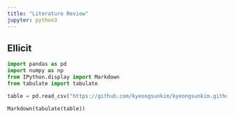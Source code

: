 ```yaml
---
title: "Literature Review"
jupyter: python3
---
```



## Ellicit

```python
import pandas as pd
import numpy as np
from IPython.display import Markdown
from tabulate import tabulate

table = pd.read_csv("https://github.com/kyeongsunkim/kyeongsunkim.github.io/blob/master/elicit-results.csv", on_bad_lines='skip')

Markdown(tabulate(table))
```